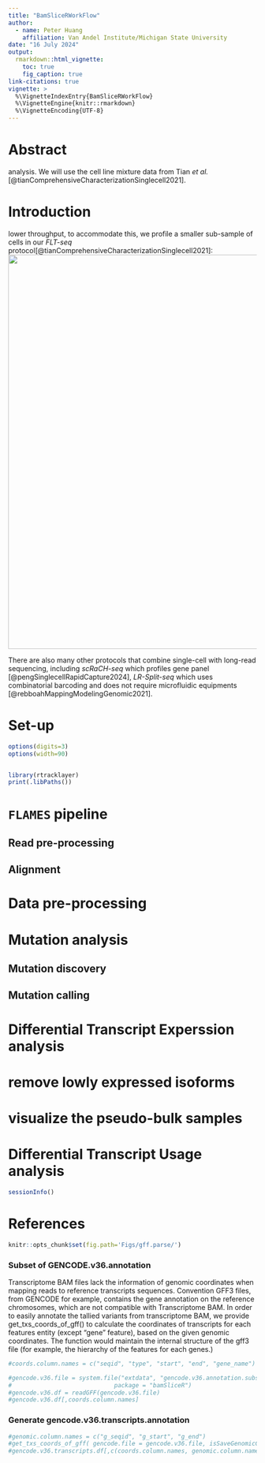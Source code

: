 ```yaml
---
title: "BamSliceRWorkFlow"
author:
  - name: Peter Huang
    affiliation: Van Andel Institute/Michigan State University
date: "16 July 2024"
output: 
  rmarkdown::html_vignette:
    toc: true
    fig_caption: true
link-citations: true
vignette: >
  %\VignetteIndexEntry{BamSliceRWorkFlow}
  %\VignetteEngine{knitr::rmarkdown}
  %\VignetteEncoding{UTF-8}
---
```


# Abstract
analysis. We will use the cell line mixture data from Tian *et al.*
[@tianComprehensiveCharacterizationSinglecell2021].

# Introduction
lower throughput, to accommodate this, we profile a smaller sub-sample of cells 
in our *FLT-seq* protocol[@tianComprehensiveCharacterizationSinglecell2021]:
![](FLT-seq.png){width=800px}

There are also many other protocols that combine single-cell with long-read
sequencing, including *scRaCH-seq* which profiles gene panel
[@pengSinglecellRapidCapture2024], *LR-Split-seq* which uses combinatorial
barcoding and does not require microfluidic equipments
[@rebboahMappingModelingGenomic2021].

# Set-up

```r
options(digits=3)
options(width=90)
```

```r
```

```r
library(rtracklayer)
print(.libPaths())

```

# `FLAMES` pipeline

## Read pre-processing

## Alignment

# Data pre-processing 

# Mutation analysis 

## Mutation discovery

## Mutation calling

# Differential Transcript Experssion analysis

# remove lowly expressed isoforms

# visualize the pseudo-bulk samples

# Differential Transcript Usage analysis

```r
sessionInfo()
```

# References


```r
knitr::opts_chunk$set(fig.path='Figs/gff.parse/')
```

### Subset of GENCODE.v36.annotation
Transcriptome BAM files lack the information of genomic coordinates when mapping reads 
to reference transcripts sequences. Convention GFF3 files, from GENCODE for example, contains
the gene annotation on the reference chromosomes, which are not compatible with Transcriptome
BAM. In order to easily annotate the tallied variants from transcriptome BAM, we provide 
get_txs_coords_of_gff() to calculate the coordinates of transcripts for each features entity (except "gene" feature),
based on the given genomic coordinates. The function would maintain the internal structure of the gff3 file (for example,
the hierarchy of the features for each genes.)

```r
#coords.column.names = c("seqid", "type", "start", "end", "gene_name")

#gencode.v36.file = system.file("extdata", "gencode.v36.annotation.subset.gff3", 
#                             package = "bamSliceR")
#gencode.v36.df = readGFF(gencode.v36.file)
#gencode.v36.df[,coords.column.names]
```

### Generate gencode.v36.transcripts.annotation

```r
#genomic.column.names = c("g_seqid", "g_start", "g_end")
#get_txs_coords_of_gff( gencode.file = gencode.v36.file, isSaveGenomicCoords = TRUE) -> gencode.v36.transcripts.df
#gencode.v36.transcripts.df[,c(coords.column.names, genomic.column.names)]
```
